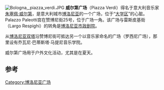 {{coord|44|29|46|N|11|21|02|E|display=title}}
[[File:Bologna,_piazza_verdi.JPG|thumb]]
'''威尔第广场'''（Piazza Verdi）得名于意大利音乐家[[朱塞佩·威尔第|朱塞佩·威尔第]]，是意大利城市[[博洛尼亚|博洛尼亚]]的一个广场，位于“[[博洛尼亚大学|大学区]]”的心脏。Palazzo Paleotti宫在赞博尼街25号，位于广场一角。该广场与雷斯皮基街（Largo Respighi）的转角是[[博洛尼亚市政剧院|博洛尼亚市政剧院]]。

从[[博洛尼亚双塔|博洛尼亚双塔]]沿赞博尼街可抵达另一个以音乐家命名的广场（罗西尼广场），那里设有乔瓦尼·巴蒂斯塔·马提尼音乐学院。

威尔第广场用于户外文化活动，尤其是在夏天。

==参考==

[[Category:博洛尼亚广场|Category:博洛尼亚广场]]